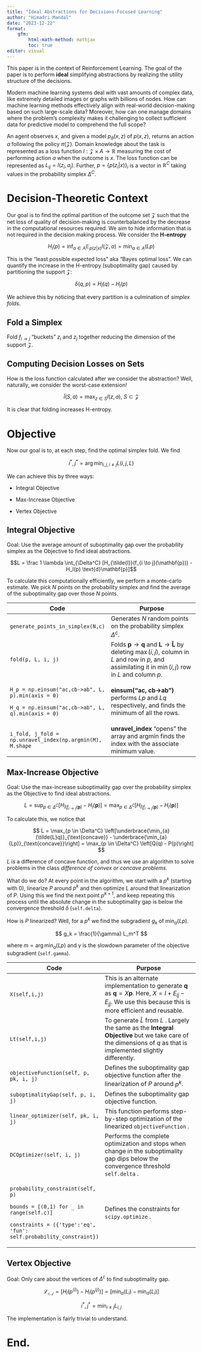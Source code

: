 ```yaml
---
title: "Ideal Abstractions for Decisions-Focused Learning"
author: "Himadri Mandal"
date: "2023-12-22"
format: 
    gfm: 
        html-math-method: mathjax
        toc: true
editor: visual
---
```


This paper is in the context of Reinforcement Learning. The goal of the paper is to perform **ideal** simplifying abstractions by realizing the utility structure of the decisions.

Modern machine learning systems deal with vast amounts of complex data, like extremely detailed images or graphs with billions of nodes. How can machine learning methods effectively align with real-world decision-making based on such large-scale data? Moreover, how can one manage domains where the problem's complexity makes it challenging to collect sufficient data for predictive model to comprehend the full scope?

An agent observes $x$, and given a model $p_\theta(x, z)$ of $p(x,z)$, returns an action $a$ following the policy $\pi(\mathcal{Z})$. Domain knowledge about the task is represented as a loss function $l:\mathcal{Z} \times A \to \mathbb{R}$ measuring the cost of performing action $a$ when the outcome is $x$. The loss function can be represented as $L_{ij} = l(z_i, a_j)$. Further, $p = \{p(z_i|x)\}_i$ is a vector in $\mathbb{R}^C$ taking values in the probability simplex $\Delta^C$.

# Decision-Theoretic Context

Our goal is to find the optimal partition of the outcome set $\mathcal{Z}$ such that the net loss of quality of decision-making is counterbalanced by the decrease in the computational resources required. We aim to hide information that is not required in the decision making process. We consider the **H-entropy**

$$
H_l(p) = \inf_{a \in A} \mathbb{E}_{p(z|x)}l(\mathcal{Z}, a) = \min_{a \in A}(Lp)
$$

This is the "least possible expected loss" aka "Bayes optimal loss". We can quantify the increase in the H-entropy (suboptimality gap) caused by partitioning the support $\mathcal{Z}$:

$$
\delta(q,p) = H_{\tilde{l}}(q) - H_l(p) 
$$

We achieve this by noticing that every partition is a culmination of *simplex folds*.

## Fold a Simplex

Fold $f_{i \to j}$ "buckets" $z_i$ and $z_j$ together reducing the dimension of the support $\mathcal{Z}$.

## Computing Decision Losses on Sets

How is the loss function calculated after we consider the abstraction? Well, naturally, we consider the worst-case extension!

$$
\tilde{l}(S, a) = \max_{z \in S} l(z, a), \ S \subset \mathcal{Z}
$$

It is clear that folding increases H-entropy.

# Objective

Now our goal is to, at each step, find the optimal simplex fold. We find

$$
i^*, j^* = \arg \min_{i,j, i\neq j} L(i, j, L)
$$

We can achieve this by three ways:

-   Integral Objective

-   Max-Increase Objective

-   Vertex Objective

## Integral Objective

Goal: Use the average amount of suboptimality gap over the probability simplex as the Objective to find ideal abstractions.

$$L = \frac 1 \lambda \int_{\Delta^C} [H_{\tilde{l}}(f_{i \to j}(\mathbf{p})) - H_l(p) \text{d}\mathbf{p}]$$

To calculate this computationally efficiently, we perform a monte-carlo estimate. We pick $N$ points on the probability simplex and find the average of the suboptimality gap over those $N$ points.

+-----------------------------------------------------------+------------------------------------------------------------------------------------------------------------------------------------------------------------------------------------------------+
| Code                                                      | Purpose                                                                                                                                                                                        |
+===========================================================+================================================================================================================================================================================================+
| `generate_points_in_simplex(N,c)`                         | Generates $N$ random points on the probability simplex $\Delta^c$.                                                                                                                             |
+-----------------------------------------------------------+------------------------------------------------------------------------------------------------------------------------------------------------------------------------------------------------+
| `fold(p, L, i, j)`                                        | Folds $\mathbf{p} \to \mathbf{q}$ and $\mathbf{L} \to \mathbf{\tilde{L}}$ by deleting $\max(i,j)$, column in $L$ and row in $p$, and assimilating it in $\min(i,j)$ row in $L$ and column $p$. |
+-----------------------------------------------------------+------------------------------------------------------------------------------------------------------------------------------------------------------------------------------------------------+
| `H_p = np.einsum("ac,cb->ab", L, p).min(axis = 0)`        | **einsum("ac, cb-\>ab")** performs $Lp$ and $Lq$ respectively, and finds the minimum of all the rows.                                                                                          |
|                                                           |                                                                                                                                                                                                |
| `H_q = np.einsum("ac,cb->ab", L, q).min(axis = 0)`        |                                                                                                                                                                                                |
+-----------------------------------------------------------+------------------------------------------------------------------------------------------------------------------------------------------------------------------------------------------------+
| `i_fold, j_fold = np.unravel_index(np.argmin(M), M.shape` | **unravel_index** "opens" the array and argmin finds the index with the associate minimum value.                                                                                               |
+-----------------------------------------------------------+------------------------------------------------------------------------------------------------------------------------------------------------------------------------------------------------+

## Max-Increase Objective

Goal: Use the max-increase suboptimality gap over the probability simplex as the Objective to find ideal abstractions.

$$
L = \sup_{p \in \Delta^C}[H_{\tilde{l}(f_{i \to j}(\mathbf{p})} - H_l(\mathbf{p})] = \max_{p \in \Delta^C} [H_{\tilde{l}(f_{i \to j}(\mathbf{p})} - H_l(\mathbf{p})]
$$

To calculate this, we notice that

$$
L = \max_{p \in \Delta^C} \left[\underbrace{\min_{a}(\tilde{L}q)}_{\text{concave}} - \underbrace{\min_{a}(Lp)}_{\text{concave}}\right] = \max_{p \in \Delta^C} \left[Q(q) - P(p)\right]
$$

$L$ is a difference of concave function, and thus we use an algorithm to solve problems in the class *difference of convex or concave problems.*

What do we do? At every point in the algorithm, we start with a $p^k$ (starting with $0$), linearize $P$ around $p^k$ and then optimize $L$ around that linearization of $P$. Using this we find the next point $p^{k+1}$, and keep repeating this process until the absolute change in the suboptimality gap is below the convergence threshold $\delta$ (`self.delta`).

How is $P$ linearized? Well, for a $p^k$ we find the subgradient $g_k$ of $\min_{a}(Lp)$.

$$
g_k = \frac{1}{\gamma} L_m^T
$$

where $m = \arg \min_{a} (Lp)$ and $\gamma$ is the slowdown parameter of the objective subgradient (`self.gamma`).

+---------------------------------------------------------------------+---------------------------------------------------------------------------------------------------------------------------------------------------------------------------------------+
| Code                                                                | Purpose                                                                                                                                                                               |
+=====================================================================+=======================================================================================================================================================================================+
| `X(self,i,j)`                                                       | This is an alternate implementation to generate $\mathbf{q}$ as $\mathbf{q} = X\mathbf{p}$. Here, $X = I + E_{ij} - E_{jj}$. We use this because this is more efficient and reusable. |
+---------------------------------------------------------------------+---------------------------------------------------------------------------------------------------------------------------------------------------------------------------------------+
| `Lt(self,i,j)`                                                      | To generate $\tilde{L}$ from $L$ . Largely the same as the **Integral Objective** but we take care of the dimensions of $q$ as that is implemented slightly differently.              |
+---------------------------------------------------------------------+---------------------------------------------------------------------------------------------------------------------------------------------------------------------------------------+
| `objectiveFunction(self, p, pk, i, j)`                              | Defines the suboptimality gap objective function after the linearization of $P$ around $p^k$.                                                                                         |
+---------------------------------------------------------------------+---------------------------------------------------------------------------------------------------------------------------------------------------------------------------------------+
| `suboptimalityGap(self, p, i, j)`                                   | Defines the suboptimality gap objective function.                                                                                                                                     |
+---------------------------------------------------------------------+---------------------------------------------------------------------------------------------------------------------------------------------------------------------------------------+
| `linear_optimizer(self, pk, i, j)`                                  | This function performs step-by-step optimization of the linearized `objectiveFunction` .                                                                                              |
+---------------------------------------------------------------------+---------------------------------------------------------------------------------------------------------------------------------------------------------------------------------------+
| `DCOptimizer(self, i, j)`                                           | Performs the complete optimization and stops when change in the suboptimality gap dips below the convergence threshold `self.delta` .                                                 |
+---------------------------------------------------------------------+---------------------------------------------------------------------------------------------------------------------------------------------------------------------------------------+
| `probability_constraint(self, p)`                                   | Defines the constraints for `scipy.optimize` .                                                                                                                                        |
|                                                                     |                                                                                                                                                                                       |
| `bounds = [(0,1) for _ in range(self.c)]`                           |                                                                                                                                                                                       |
|                                                                     |                                                                                                                                                                                       |
| `constraints = ({'type':'eq', 'fun': self.probability_constraint})` |                                                                                                                                                                                       |
+---------------------------------------------------------------------+---------------------------------------------------------------------------------------------------------------------------------------------------------------------------------------+

## Vertex Objective

Goal: Only care about the vertices of $\Delta^c$ to find suboptimality gap.

$$
\mathcal{L_{i,j}} = \left[H_l(p^{(i)}) - H_l(p^{(j)})\right] = [\min_a(L_i) - \min_a(L_i)]
$$

$$
i^*, j^* = \min_{i \neq j} L_{i,j}
$$

The implementation is fairly trivial to understand.

# End.